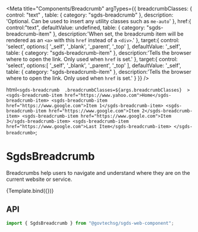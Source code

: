 
<Meta
  title="Components/Breadcrumb"
  argTypes={{
    breadcrumbClasses: { 
      control: "text" ,
      table: { category: "sgds-breadcrumb" },
      description: 'Optional. Can be used to insert any utility classes such as `me-auto`'
    },
    href:{
      control:"text",
      defaultValue: undefined,
      table: { category: "sgds-breadcrumb-item" },
      description:'When set, the breadcrumb item will be rendered as an `<a>` with this `href` instead of a `<div>`.'
    },
    target:{
      control: 'select',
      options:[
        '_self',
        '_blank',
        '_parent',
        '_top'
      ],
      defaultValue: '_self',
      table: { category: "sgds-breadcrumb-item" },
      description:'Tells the browser where to open the link. Only used when `href` is set.'
    },
    target:{
      control: 'select',
      options:[
        '_self',
        '_blank',
        '_parent',
        '_top'
      ],
      defaultValue: '_self',
      table: { category: "sgds-breadcrumb-item" },
      description:'Tells the browser where to open the link. Only used when `href` is set.'
    }
  }}
/>

  html`
    <sgds-breadcrumb 
        .breadcrumbClasses=${args.breadcrumbClasses} 
    >
        <sgds-breadcrumb-item href="https://www.yahoo.com">Home</sgds-breadcrumb-item>
        <sgds-breadcrumb-item href="https://www.google.com">Item 1</sgds-breadcrumb-item>
        <sgds-breadcrumb-item href="https://www.google.com">Item 2</sgds-breadcrumb-item>
        <sgds-breadcrumb-item href="https://www.google.com">Item 3</sgds-breadcrumb-item>
        <sgds-breadcrumb-item href="https://www.google.com">Last Item</sgds-breadcrumb-item>
    </sgds-breadcrumb>
  `;

# SgdsBreadcrumb

Breadcrumbs help users to navigate and understand where they are on the current website or service.

<Canvas>
  <Story name="Basic">
    {Template.bind({})}
  </Story>
</Canvas>

## API

```jsx
import { SgdsBreadcrumb } from "@govtechsg/sgds-web-component";
```

<ArgsTable story="Basic" />